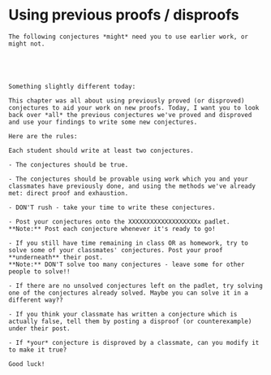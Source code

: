 # Using previous proofs / disproofs

<div class="alert alert-info" role="alert">
```exercise
The following conjectures *might* need you to use earlier work, or might not.
  


  

``` 
</div>

<div class="alert alert-info" role="alert">
```exercise
Something slightly different today:
  
This chapter was all about using previously proved (or disproved) conjectures to aid your work on new proofs. Today, I want you to look back over *all* the previous conjectures we've proved and disproved and use your findings to write some new conjectures.

Here are the rules:

Each student should write at least two conjectures. 
    
- The conjectures should be true.
    
- The conjectures should be provable using work which you and your classmates have previously done, and using the methods we've already met: direct proof and exhaustion.
    
- DON'T rush - take your time to write these conjectures.
    
- Post your conjectures onto the XXXXXXXXXXXXXXXXXXXx padlet.
**Note:** Post each conjecture whenever it's ready to go!
    
- If you still have time remaining in class OR as homework, try to solve some of your classmates' conjectures. Post your proof **underneath** their post.
**Note:** DON'T solve too many conjectures - leave some for other people to solve!!
    
- If there are no unsolved conjectures left on the padlet, try solving one of the conjectures already solved. Maybe you can solve it in a different way??
    
- If you think your classmate has written a conjecture which is actually false, tell them by posting a disproof (or counterexample) under their post.
    
- If *your* conjecture is disproved by a classmate, can you modify it to make it true?

Good luck!

``` 
</div>

